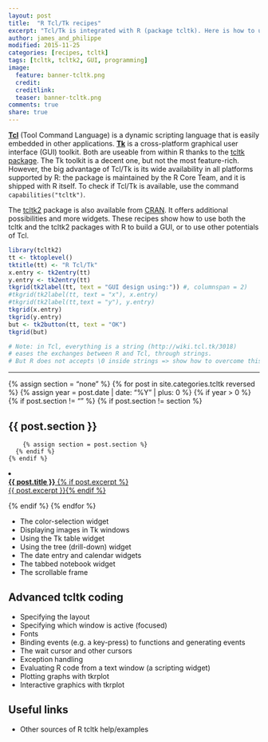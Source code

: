 ```yaml
---
layout: post
title:  "R Tcl/Tk recipes"
excerpt: "Tcl/Tk is integrated with R (package tcltk). Here is how to use it..."
author: james_and_philippe
modified: 2015-11-25
categories: [recipes, tcltk]
tags: [tcltk, tcltk2, GUI, programming]
image:
  feature: banner-tcltk.png
  credit: 
  creditlink: 
  teaser: banner-tcltk.png
comments: true
share: true
---
```


**[Tcl](http://www.tcl.tk)** (Tool Command Language) is a dynamic scripting language that is easily embedded in other applications. **[Tk](http://www.tkdocs.com)** is a cross-platform graphical user interface (GUI) toolkit. Both are useable from within R thanks to the [tcltk package](https://stat.ethz.ch/R-manual/R-devel/library/tcltk/html/tcltk-package.html). The Tk toolkit is a decent one, but not the most feature-rich. However, the big advantage of Tcl/Tk is its wide availability in all platforms supported by R: the package is maintained by the R Core Team, and it is shipped with R itself. To check if Tcl/Tk is available, use the command `capabilities("tcltk")`.

The [tcltk2]() package is also available from [CRAN](). It offers additional possibilities and more widgets. These recipes show how to use both the tcltk and the tcltk2 packages with R to build a GUI, or to use other potentials of Tcl.

```r
library(tcltk2)
tt <- tktoplevel()
tktitle(tt) <- "R Tcl/Tk" 
x.entry <- tk2entry(tt)
y.entry <- tk2entry(tt)
tkgrid(tk2label(tt, text = "GUI design using:")) #, columnspan = 2)
#tkgrid(tk2label(tt, text = "x"), x.entry)
#tkgrid(tk2label(tt,text = "y"), y.entry)
tkgrid(x.entry)
tkgrid(y.entry)
but <- tk2button(tt, text = "OK")
tkgrid(but)

# Note: in Tcl, everything is a string (http://wiki.tcl.tk/3018)
# eases the exchanges between R and Tcl, through strings.
# But R does not accepts \0 inside strings => show how to overcome this!
```
---

{% assign section = "none" %}
{% for post in site.categories.tcltk reversed %}
  {% assign year = post.date | date: "%Y" | plus: 0 %}
  {% if year > 0 %}
    {% if post.section != "" %}
      {% if post.section != section %}
<h2>{{ post.section }}</h2>
        {% assign section = post.section %}
      {% endif %}
    {% endif %}
  <li><article><a href="{{ site.url }}{{ post.url }}"><b>{{ post.title }}</b> {% if post.excerpt %} <span class="excerpt"><br/>{{ post.excerpt }}</span>{% endif %}</a></article></li>
  {% endif %}
{% endfor %}

* The color-selection widget
* Displaying images in Tk windows
* Using the Tk table widget
* Using the tree (drill-down) widget
* The date entry and calendar widgets
* The tabbed notebook widget
* The scrollable frame 

## Advanced tcltk coding

* Specifying the layout
* Specifying which window is active (focused)
* Fonts
* Binding events (e.g. a key-press) to functions and generating events
* The wait cursor and other cursors
* Exception handling
* Evaluating R code from a text window (a scripting widget)
* Plotting graphs with tkrplot
* Interactive graphics with tkrplot

## Useful links

* Other sources of R tcltk help/examples
